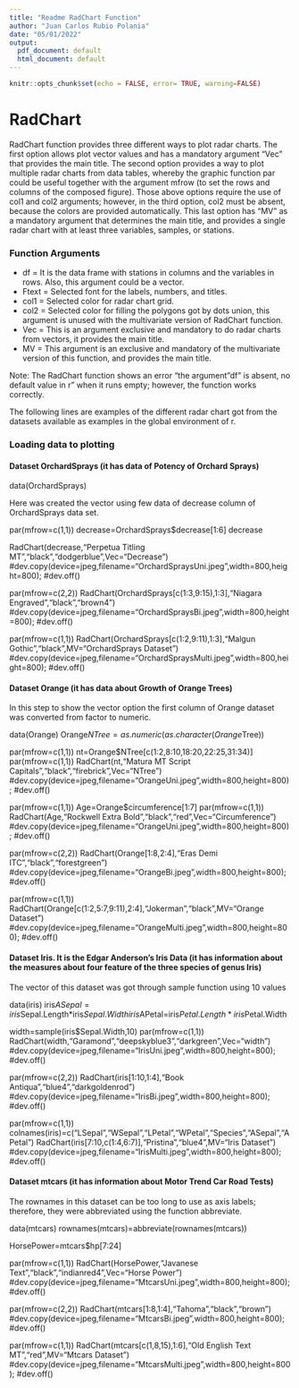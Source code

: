 ---
title: "Readme RadChart Function"
author: "Juan Carlos Rubio Polania"
date: "05/01/2022"
output:
  pdf_document: default
  html_document: default
---

```{r setup, include=FALSE, error=TRUE, warning=FALSE}
knitr::opts_chunk$set(echo = FALSE, error= TRUE, warning=FALSE)
``` 

# RadChart

RadChart function provides three different ways to plot radar charts. The first option allows plot vector values and has a mandatory argument "Vec" that provides the main title. The second option provides a way to plot multiple radar charts from data tables, whereby the graphic function par could be useful together with the argument mfrow (to set the rows and columns of the composed figure). Those above options require the use of col1 and col2 arguments; however, in the third option, col2 must be absent, because the colors are provided automatically. This last option has "MV" as a mandatory argument that determines the main title, and provides a single radar chart with at least three variables, samples, or stations. 

### Function Arguments

* df =  It is the data frame with stations in columns and the variables in rows. Also, this argument could be a vector.
* Ftext = Selected font for the labels, numbers, and titles. 
* col1 = Selected color for radar chart grid.
* col2 = Selected color for filling the polygons got by dots union, this argument is unused with the multivariate version of RadChart function.
* Vec = This is an argument exclusive and mandatory to do radar charts from vectors, it provides the main title. 
* MV = This argument is an exclusive and mandatory of the multivariate version of this function, and provides the main title.

Note: The RadChart function shows an error "the argument "df" is absent, no default value in r" when it runs empty; however, the function works correctly.

The following lines are examples of the different radar chart got from the datasets available as examples in the global environment of r.

### Loading data to plotting

#### Dataset OrchardSprays (it has data of Potency of Orchard Sprays)

data(OrchardSprays)

Here was created the vector using few data of decrease column of OrchardSprays data set.

par(mfrow=c(1,1))
decrease=OrchardSprays$decrease[1:6]
decrease

RadChart(decrease,"Perpetua Titling MT","black","dodgerblue",Vec="Decrease")
#dev.copy(device=jpeg,filename="OrchardSpraysUni.jpeg",width=800,height=800);
#dev.off()

par(mfrow=c(2,2))
RadChart(OrchardSprays[c(1:3,9:15),1:3],"Niagara Engraved","black","brown4")
#dev.copy(device=jpeg,filename="OrchardSpraysBi.jpeg",width=800,height=800);
#dev.off()

par(mfrow=c(1,1))
RadChart(OrchardSprays[c(1:2,9:11),1:3],"Malgun Gothic","black",MV="OrchardSprays Dataset")
#dev.copy(device=jpeg,filename="OrchardSpraysMulti.jpeg",width=800,height=800);
#dev.off()

#### Dataset Orange (it has data about Growth of Orange Trees)

In this step to show the vector option the first column of Orange dataset was converted from factor to numeric.

data(Orange)
Orange$NTree=as.numeric(as.character(Orange$Tree))

par(mfrow=c(1,1))
nt=Orange$NTree[c(1:2,8:10,18:20,22:25,31:34)]
par(mfrow=c(1,1))
RadChart(nt,"Matura MT Script Capitals","black","firebrick",Vec="NTree")
#dev.copy(device=jpeg,filename="OrangeUni.jpeg",width=800,height=800);
#dev.off()

par(mfrow=c(1,1))
Age=Orange$circumference[1:7]
par(mfrow=c(1,1))
RadChart(Age,"Rockwell Extra Bold","black","red",Vec="Circumference")
#dev.copy(device=jpeg,filename="OrangeUni.jpeg",width=800,height=800);
#dev.off()

par(mfrow=c(2,2))
RadChart(Orange[1:8,2:4],"Eras Demi ITC","black","forestgreen")
#dev.copy(device=jpeg,filename="OrangeBi.jpeg",width=800,height=800);
#dev.off()

par(mfrow=c(1,1))
RadChart(Orange[c(1:2,5:7,9:11),2:4],"Jokerman","black",MV="Orange Dataset")
#dev.copy(device=jpeg,filename="OrangeMulti.jpeg",width=800,height=800);
#dev.off()

#### Dataset Iris. It is the Edgar Anderson's Iris Data (it has information about the measures about four feature of the three species of genus Iris)

The vector of this dataset was got through sample function using 10 values

data(iris)
iris$ASepal=iris$Sepal.Length*iris$Sepal.Width
iris$APetal=iris$Petal.Length*iris$Petal.Width

width=sample(iris$Sepal.Width,10)
par(mfrow=c(1,1))
RadChart(width,"Garamond","deepskyblue3","darkgreen",Vec="width")
#dev.copy(device=jpeg,filename="IrisUni.jpeg",width=800,height=800);
#dev.off()

par(mfrow=c(2,2))
RadChart(iris[1:10,1:4],"Book Antiqua","blue4","darkgoldenrod")
#dev.copy(device=jpeg,filename="IrisBi.jpeg",width=800,height=800);
#dev.off()

par(mfrow=c(1,1))
colnames(iris)=c("LSepal","WSepal","LPetal","WPetal","Species","ASepal","APetal")
RadChart(iris[7:10,c(1:4,6:7)],"Pristina","blue4",MV="Iris Dataset")
#dev.copy(device=jpeg,filename="IrisMulti.jpeg",width=800,height=800);
#dev.off()

#### Dataset mtcars (it has information about Motor Trend Car Road Tests)

The rownames in this dataset can be too long to use as axis labels; therefore, they were abbreviated using the function abbreviate.

data(mtcars)
rownames(mtcars)=abbreviate(rownames(mtcars))

HorsePower=mtcars$hp[7:24]

par(mfrow=c(1,1))
RadChart(HorsePower,"Javanese Text","black","indianred4",Vec="Horse Power")
#dev.copy(device=jpeg,filename="MtcarsUni.jpeg",width=800,height=800);
#dev.off()

par(mfrow=c(2,2))
RadChart(mtcars[1:8,1:4],"Tahoma","black","brown")
#dev.copy(device=jpeg,filename="MtcarsBi.jpeg",width=800,height=800);
#dev.off()

par(mfrow=c(1,1))
RadChart(mtcars[c(1,8,15),1:6],"Old English Text MT","red",MV="Mtcars Dataset")
#dev.copy(device=jpeg,filename="MtcarsMulti.jpeg",width=800,height=800);
#dev.off()
